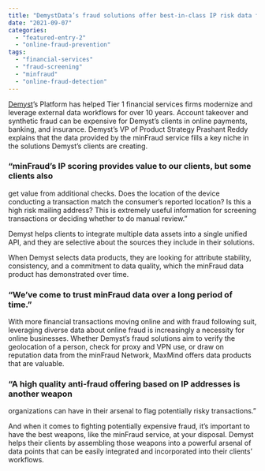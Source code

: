 ```yaml
---
title: "DemystData’s fraud solutions offer best-in-class IP risk data from the minFraud service to help financial services firms prevent fraud"
date: "2021-09-07"
categories:
  - "featured-entry-2"
  - "online-fraud-prevention"
tags:
  - "financial-services"
  - "fraud-screening"
  - "minfraud"
  - "online-fraud-detection"
---
```


[Demyst](https://demyst.com/)’s Platform has helped Tier 1 financial services
firms modernize and leverage external data workflows for over 10 years. Account
takeover and synthetic fraud can be expensive for Demyst’s clients in online
payments, banking, and insurance. Demyst’s VP of Product Strategy Prashant Reddy
explains that the data provided by the minFraud service fills a key niche in the
solutions Demyst’s clients are creating.

### “minFraud’s IP scoring provides value to our clients, but some clients also
get value from additional checks. Does the location of the device conducting a
transaction match the consumer’s reported location? Is this a high risk mailing
address? This is extremely useful information for screening transactions or
deciding whether to do manual review.”

Demyst helps clients to integrate multiple data assets into a single unified
API, and they are selective about the sources they include in their solutions.

When Demyst selects data products, they are looking for attribute stability,
consistency, and a commitment to data quality, which the minFraud data product
has demonstrated over time.

### “We’ve come to trust minFraud data over a long period of time.”

With more financial transactions moving online and with fraud following suit,
leveraging diverse data about online fraud is increasingly a necessity for
online businesses. Whether Demyst’s fraud solutions aim to verify the
geolocation of a person, check for proxy and VPN use, or draw on reputation data
from the minFraud Network, MaxMind offers data products that are valuable.

### “A high quality anti-fraud offering based on IP addresses is another weapon
organizations can have in their arsenal to flag potentially risky transactions.”

And when it comes to fighting potentially expensive fraud, it’s important to
have the best weapons, like the minFraud service, at your disposal. Demyst helps
their clients by assembling those weapons into a powerful arsenal of data points
that can be easily integrated and incorporated into their clients’ workflows.
